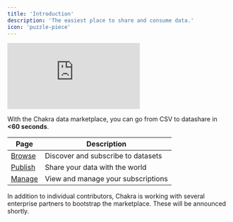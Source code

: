 ```yaml
---
title: 'Introduction'
description: 'The easiest place to share and consume data.'
icon: 'puzzle-piece'
---
```


<div className='relative w-full aspect-video'>
  <iframe
    src='https://player.vimeo.com/video/1051397059?badge=0&autopause=0&player_id=0&autoplay=1&muted=1&loop=1&controls=0&playsinline=true&dnt=1&app_id=58479&transparent=0'
    frameBorder='0'
    allow='autoplay; fullscreen; picture-in-picture; clipboard-write; encrypted-media'
    title='blog-video-1'
    data-ready='true'
    className='absolute top-0 left-0 w-full h-full'
  ></iframe>
</div>

With the Chakra data marketplace, you can go from CSV to datashare in **\<60 seconds**.

| Page                                             | Description                        |
| ------------------------------------------------ | ---------------------------------- |
| [Browse](https://console.chakra.dev/marketplace) | Discover and subscribe to datasets |
| [Publish](https://console.chakra.dev/worksheet)  | Share your data with the world     |
| [Manage](https://console.chakra.dev/marketplace) | View and manage your subscriptions |

In addition to individual contributors, Chakra is working with several enterprise partners to bootstrap the marketplace. These will be announced shortly.

